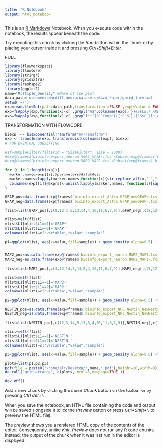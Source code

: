 ```yaml
---
title: "R Notebook"
output: html_notebook
---
```


This is an [R Markdown](http://rmarkdown.rstudio.com) Notebook. When you execute code within the notebook, the results appear beneath the code. 

Try executing this chunk by clicking the *Run* button within the chunk or by placing your cursor inside it and pressing *Ctrl+Shift+Enter*. 

FULL 
```r
library(flowWorkspace)
library(flowCore)
library(stringr)
library(gridExtra)
library(reshape2)
library(ggplot2)
name="Multiple_Density" #Name of the plot
data_path="Documents/McGill_Neuro/Datasets/FACS_Paper/gated_internal"
setwd('~/')
exp=read.flowSet(path=data_path,transformation =FALSE ,emptyValue = FALSE,package="flowWorkspace")
exp=fsApply(exp,function(x){x[ ,grepl("A$",colnames(exp))]})#SELECT AREA VALUES
exp=fsApply(exp,function(x){x[ ,grepl("^[{'FJComp'}|{'FCS'}|{'SSC'}]",colnames(exp))]})#SELECT COMPENSATED CHANNELS
```


TRANSFORMATION WITH FLOWCORE
```r
biexp  <- biexponentialTransform("myTransform")
exp <- transform(exp, transformList(colnames(exp), biexp))
# FOR EVENTUAL SUBSETTING

#sf=sampleFilter(filterId = "SizeFilter", size = 1000)
#exp@frames$`bioinfo_export_neuron MAP2_MAP2-.fcs`=Subset(exp@frames$`bioinfo_export_neuron MAP2_MAP2-.fcs`,sf)
#exp@frames$`bioinfo_export_neuron MAP2_MAP2.fcs`=Subset(exp@frames$`bioinfo_export_neuron MAP2_MAP2.fcs`,sf)
```



```r
for (i in 1:length(exp)){
  marker.names=exp[[i]]@parameters@data$desc
  marker.names=lapply(marker.names,function(x){str_replace_all(x,"-","_")})
  colnames(exp[[i]]@exprs)<-unlist(lapply(marker.names, function(x){sapply(str_split(x,"_"),head,1)}))
}

GFAP_pos=data.frame(exp@frames$`bioinfo_export_Astro GFAP_newGFAP+.fcs`@exprs)
GFAP_neg=data.frame(exp@frames$`bioinfo_export_Astro GFAP_newGFAP-.fcs`@exprs)
        
flist=list(GFAP_pos[,c(8,12,3,5,13,14,4,10,11,6,7,9)],GFAP_neg[,c(8,12,3,5,13,14,4,10,11,6,7,9)])

mlist=melt(flist)
mlist$L1[mlist$L1==1]='GFAP+'
mlist$L1[mlist$L1==2]='GFAP-'
colnames(mlist)=c("variable","value","sample")
                
p1=ggplot(mlist, aes(x=value,fill=sample)) + geom_density(alpha=0.5) + facet_wrap(~variable,ncol=1,scales="free",shrink=FALSE) +theme_minimal()+scale_fill_manual(values=c( "grey", "#3C6BFB"))+   theme(axis.title=element_blank(), axis.text=element_blank(), axis.ticks= element_blank(),legend.position="none")


MAP2_pos=as.data.frame(exp@frames$`bioinfo_export_neuron MAP2_MAP2.fcs`@exprs)
MAP2_neg=as.data.frame(exp@frames$`bioinfo_export_neuron MAP2_MAP2-.fcs`@exprs)
                  
flist=list(MAP2_pos[,c(3,12,14,5,13,8,4,10,11,6,7,9)],MAP2_neg[,c(3,12,14,5,13,8,4,10,11,6,7,9)])
                
mlist=melt(flist)
mlist$L1[mlist$L1==1]='MAP2+'
mlist$L1[mlist$L1==2]='MAP2-'
colnames(mlist)=c("variable","value","sample")
                      
p2=ggplot(mlist, aes(x=value,fill=sample)) + geom_density(alpha=0.5) +facet_wrap(~variable, ncol=1,scales="free",shrink=FALSE, strip.position = "top")+theme_minimal()+scale_fill_manual(values=c( "grey", "#77DD1C"))+   theme(axis.title=element_blank(), axis.text=element_blank(), axis.ticks= element_blank(),legend.position="none")

NESTIN_pos=as.data.frame(exp@frames$`bioinfo_export_NPC Nestin_NewNestin+.fcs`@exprs)
NESTIN_neg=as.data.frame(exp@frames$`bioinfo_export_NPC Nestin_NewNestin-.fcs`@exprs)
                  
flist=list(NESTIN_pos[,c(12,3,14,5,13,8,4,10,11,6,7,9)],NESTIN_neg[,c(12,3,14,5,13,8,4,10,11,6,7,9)])
                    
mlist=melt(flist)
mlist$L1[mlist$L1==1]='NESTIN+'
mlist$L1[mlist$L1==2]='NESTIN-'
colnames(mlist)=c("variable","value","sample")
                      
p3=ggplot(mlist, aes(x=value,fill=sample)) + geom_density(alpha=0.5) +facet_wrap(~variable, ncol=1,scales="free",shrink=TRUE)+theme_minimal()+scale_fill_manual(values=c( "grey", "red")) + theme(axis.title=element_blank(), axis.text=element_blank(), axis.ticks= element_blank(),legend.position="none")

plots=list(p1,p2,p3)
pdf(file = paste0('/home/alx/Desktop/',name,'.pdf'),height=10,width=8)
do.call("grid.arrange", c(plots, ncol=3,newpage=TRUE ))

dev.off()

```

Add a new chunk by clicking the *Insert Chunk* button on the toolbar or by pressing *Ctrl+Alt+I*.

When you save the notebook, an HTML file containing the code and output will be saved alongside it (click the *Preview* button or press *Ctrl+Shift+K* to preview the HTML file).

The preview shows you a rendered HTML copy of the contents of the editor. Consequently, unlike *Knit*, *Preview* does not run any R code chunks. Instead, the output of the chunk when it was last run in the editor is displayed.
